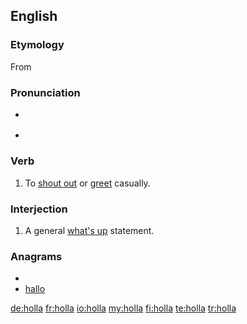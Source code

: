 {{also|höllä}}
==English==

===Etymology===
From {{en-term|holler}}

===Pronunciation===
* {{a|UK}} {{IPA|/ˈhɒlə/}} {{SAMPA|/"hQl@/}}
* {{a|US}} {{IPA|/ˈhɑlə/}} {{SAMPA|/"hAl@/}}

===Verb===
{{en-verb}}

# {{colloquial}} To [[shout out]] or [[greet]] casually.

===Interjection===
{{en-intj}}

# {{colloquial}} A general [[what's up]] statement.

===Anagrams===
* {{alphagram|ahllo}}
* [[hallo#English|hallo]]

[[de:holla]]
[[fr:holla]]
[[io:holla]]
[[my:holla]]
[[fi:holla]]
[[te:holla]]
[[tr:holla]]